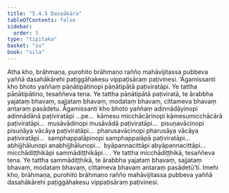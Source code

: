 ```yaml
---
title: "5.4.5 Dasaākāra"
tableOfContents: false
sidebar:
  order: 5
type: "tipitaka"
basket: "su"
book: "sila"
---
```



<DynamicBreadcrumb />

<Division number="343" book="sila">

<Paragraph number="554" book="sila">
Atha kho, brāhmaṇa, purohito brāhmaṇo rañño mahāvijitassa pubbeva yaññā dasahākārehi paṭiggāhakesu vippaṭisāraṃ paṭivinesi. ‘Āgamissanti kho bhoto yaññaṃ pāṇātipātinopi pāṇātipātā paṭiviratāpi. Ye tattha pāṇātipātino, tesaññeva tena. Ye tattha pāṇātipātā paṭiviratā, te ārabbha yajataṃ bhavaṃ, sajjataṃ bhavaṃ, modataṃ bhavaṃ, cittameva bhavaṃ antaraṃ pasādetu. Āgamissanti kho bhoto yaññaṃ adinnādāyinopi adinnādānā paṭiviratāpi …pe…  kāmesu micchācārinopi kāmesumicchācārā paṭiviratāpi…  musāvādinopi musāvādā paṭiviratāpi…  pisuṇavācinopi pisuṇāya vācāya paṭiviratāpi…  pharusavācinopi pharusāya vācāya paṭiviratāpi…  samphappalāpinopi samphappalāpā paṭiviratāpi…  abhijjhālunopi anabhijjhālunopi…  byāpannacittāpi abyāpannacittāpi…  micchādiṭṭhikāpi sammādiṭṭhikāpi… . Ye tattha micchādiṭṭhikā, tesaññeva tena. Ye tattha sammādiṭṭhikā, te ārabbha yajataṃ bhavaṃ, sajjataṃ bhavaṃ, modataṃ bhavaṃ, cittameva bhavaṃ antaraṃ pasādetū’ti. Imehi kho, brāhmaṇa, purohito brāhmaṇo rañño mahāvijitassa pubbeva yaññā dasahākārehi paṭiggāhakesu vippaṭisāraṃ paṭivinesi.
</Paragraph>
</Division>